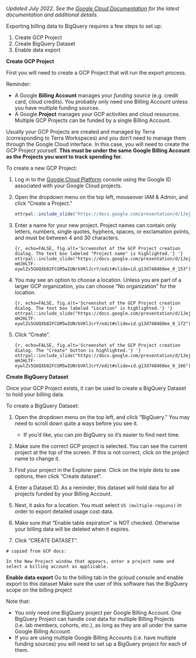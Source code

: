 
*Updated July 2022.  See the [Google Cloud Documentation](https://cloud.google.com/billing/docs/how-to/export-data-bigquery-setup) for the latest documentation and additional details.*

Exporting billing data to BigQuery requires a few steps to set up:

1. Create GCP Project
1. Create BigQuery Dataset
1. Enable data export

**Create GCP Project**

First you will need to create a GCP Project that will run the export process.  

::: {.fyi}
Reminder:

- A Google **Billing Account** manages your *funding source* (e.g. credit card, cloud credits).  You probably only need one Billing Account unless you have multiple funding sources.
- A Google **Project** manages your GCP activities and cloud resources.  Multiple GCP Projects can be funded by a single Billing Account.
:::

Usually your GCP Projects are created and managed by Terra (corresponding to Terra Workspaces) and you don't need to manage them through the Google Cloud interface. In this case, you will need to create the GCP Project yourself. **This must be under the same Google Billing Account as the Projects you want to track spending for.**


To create a new GCP Project:

1. Log in to the [Google Cloud Platform](https://console.cloud.google.com/) console using the Google ID associated with your Google Cloud projects.

1. Open the dropdown menu on the top left, mouseover IAM & Admin, and click “Create a Project.”

    ```r
ottrpal::include_slide("https://docs.google.com/presentation/d/1JejmHJHLTF-eywlZs5GUQXb82FCGM5wIUNrbVKlJcrY/edit#slide=id.g13d748460ee_0_3")
    ```
    
1. Enter a name for your new project.   Project names can contain only letters, numbers, single quotes, hyphens, spaces, or exclamation points, and must be between 4 and 30 characters.

    ```{r, echo=FALSE, fig.alt='Screenshot of the GCP Project creation dialog. The text box labeled "Project name" is highlighted.'} '}
ottrpal::include_slide("https://docs.google.com/presentation/d/1JejmHJHLTF-eywlZs5GUQXb82FCGM5wIUNrbVKlJcrY/edit#slide=id.g13d748460ee_0_153")
    ```

1. You may see an option to choose a location.  Unless you are part of a larger GCP organization, you can choose “No organization” for the location.

    ```{r, echo=FALSE, fig.alt='Screenshot of the GCP Project creation dialog. The text box labeled "Location" is highlighted.'} '}
ottrpal::include_slide("https://docs.google.com/presentation/d/1JejmHJHLTF-eywlZs5GUQXb82FCGM5wIUNrbVKlJcrY/edit#slide=id.g13d748460ee_0_172")
    ```

1. Click "Create".

    ```{r, echo=FALSE, fig.alt='Screenshot of the GCP Project creation dialog. The "Create" button is highlighted.'} '}
ottrpal::include_slide("https://docs.google.com/presentation/d/1JejmHJHLTF-eywlZs5GUQXb82FCGM5wIUNrbVKlJcrY/edit#slide=id.g13d748460ee_0_166")
    ```


**Create BigQuery Dataset**

Once your GCP Project exists, it can be used to create a BigQuery Dataset to hold your billing data.

To create a BigQuery Dataset:

1. Open the dropdown menu on the top left, and click “BigQuery.”  You may need to scroll down quite a ways before you see it.

    - If you’d like, you can pin BigQuery so it’s easier to find next time.

1. Make sure the correct GCP project is selected.  You can see the current project at the top of the screen.  If this is not correct, click on the project name to change it.

1. Find your project in the Explorer pane.  Click on the triple dots to see options, then click “Create dataset”.

1. Enter a Dataset ID.  As a reminder, this dataset will hold data for all projects funded by your Billing Account.

1. Next, it asks for a location.  You must select `US (multiple-regions)` in order to export detailed usage cost data.

1. Make sure that “Enable table expiration” is NOT checked.  Otherwise your billing data will be deleted when it expires.

1. Click “CREATE DATASET”.


```
# copied from GCP docs:

In the New Project window that appears, enter a project name and select a billing account as applicable.

```

**Enable data export**
	Go to the billing tab in the gcloud console and enable export to this dataset
Make sure the user of this software has the BigQuery scope on the billing project


Note that:

- You only need one BigQuery project per Google Billing Account. One BigQuery Project can handle cost data for multiple Billing Projects (i.e. lab members, cohorts, etc.), as long as they are all under the same Google Billing Account.
- If you are using multiple Google Billing Accounts (i.e. have multiple funding sources) you will need to set up a BigQuery project for each of them.

